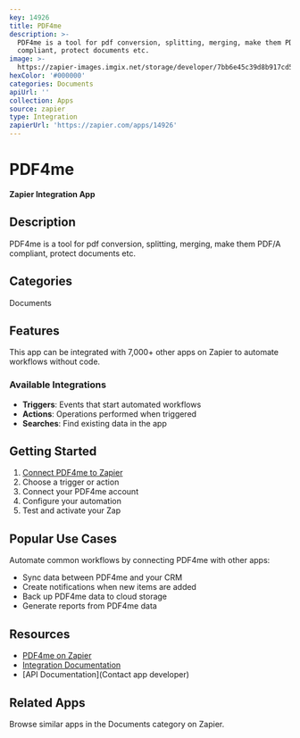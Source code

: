 ```yaml
---
key: 14926
title: PDF4me
description: >-
  PDF4me is a tool for pdf conversion, splitting, merging, make them PDF/A
  compliant, protect documents etc.
image: >-
  https://zapier-images.imgix.net/storage/developer/7bb6e45c39d8b917cd50c122b17f0edf.png?auto=format%2Ccompress&ixlib=python-3.0.0&q=50
hexColor: '#000000'
categories: Documents
apiUrl: ''
collection: Apps
source: zapier
type: Integration
zapierUrl: 'https://zapier.com/apps/14926'
---
```

# PDF4me

**Zapier Integration App**

## Description

PDF4me is a tool for pdf conversion, splitting, merging, make them PDF/A compliant, protect documents etc.

## Categories

Documents

## Features

This app can be integrated with 7,000+ other apps on Zapier to automate workflows without code.

### Available Integrations

- **Triggers**: Events that start automated workflows
- **Actions**: Operations performed when triggered
- **Searches**: Find existing data in the app

## Getting Started

1. [Connect PDF4me to Zapier](https://zapier.com/apps/14926)
2. Choose a trigger or action
3. Connect your PDF4me account
4. Configure your automation
5. Test and activate your Zap

## Popular Use Cases

Automate common workflows by connecting PDF4me with other apps:

- Sync data between PDF4me and your CRM
- Create notifications when new items are added
- Back up PDF4me data to cloud storage
- Generate reports from PDF4me data

## Resources

- [PDF4me on Zapier](https://zapier.com/apps/14926)
- [Integration Documentation](https://zapier.com/apps/14926/integrations)
- [API Documentation](Contact app developer)

## Related Apps

Browse similar apps in the Documents category on Zapier.
